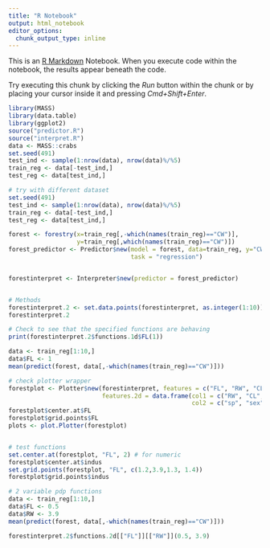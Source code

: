 ```yaml
---
title: "R Notebook"
output: html_notebook
editor_options: 
  chunk_output_type: inline
---
```


This is an [R Markdown](http://rmarkdown.rstudio.com) Notebook. When you execute code within the notebook, the results appear beneath the code. 

Try executing this chunk by clicking the *Run* button within the chunk or by placing your cursor inside it and pressing *Cmd+Shift+Enter*. 

```r
library(MASS)
library(data.table)
library(ggplot2)
source("predictor.R")
source("interpret.R")
data <- MASS::crabs
set.seed(491)
test_ind <- sample(1:nrow(data), nrow(data)%/%5)
train_reg <- data[-test_ind,]
test_reg <- data[test_ind,]
```

```r
# try with different dataset
set.seed(491)
test_ind <- sample(1:nrow(data), nrow(data)%/%5)
train_reg <- data[-test_ind,]
test_reg <- data[test_ind,]

forest <- forestry(x=train_reg[,-which(names(train_reg)=="CW")],
                   y=train_reg[,which(names(train_reg)=="CW")])
forest_predictor <- Predictor$new(model = forest, data=train_reg, y="CW",
                                  task = "regression")


forestinterpret <- Interpreter$new(predictor = forest_predictor)


# Methods
forestinterpret.2 <- set.data.points(forestinterpret, as.integer(1:10))
forestinterpret.2

# Check to see that the specified functions are behaving
print(forestinterpret.2$functions.1d$FL(1))

data <- train_reg[1:10,]
data$FL <- 1
mean(predict(forest, data[,-which(names(train_reg)=="CW")]))

# check plotter wrapper
forestplot <- Plotter$new(forestinterpret, features = c("FL", "RW", "CL", "BD"),
                          features.2d = data.frame(col1 = c("RW", "CL", "BD"),
                                                   col2 = c("sp", "sex", "FL")))
forestplot$center.at$FL
forestplot$grid.points$FL
plots <- plot.Plotter(forestplot)


# test functions
set.center.at(forestplot, "FL", 2) # for numeric
forestplot$center.at$indus
set.grid.points(forestplot, "FL", c(1.2,3.9,1.3, 1.4))
forestplot$grid.points$indus


```


```r
# 2 variable pdp functions
data <- train_reg[1:10,]
data$FL <- 0.5
data$RW <- 3.9
mean(predict(forest, data[,-which(names(train_reg)=="CW")]))

forestinterpret.2$functions.2d[["FL"]][["RW"]](0.5, 3.9)
```

